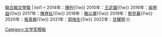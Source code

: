 {{Navbox
| name       = 聯合報文學大獎
| title      = [[聯合報文學大獎]]
| titlestyle = background:#ffcc66
| state     = {{{state<includeonly>|autocollapse</includeonly>}}}
| bodyclass = hlist
|above= 相關：[[聯合報系]]{{.w}}[[聯合報文學獎]]
| list1 = 2014年：[[陳列]]{{!w}}<!--
-->2015年：[[王定國 (作家)|王定國]]{{!w}}<!--
-->2016年：[[吳明益]]{{!w}}<!--
-->2017年：[[陳育虹]]{{!w}}<!--
-->2018年：[[駱以軍]]{{!w}}<!--
-->2019年：[[劉克襄]]{{!w}}<!--
-->2020年：[[張貴興]]{{!w}}<!--
-->2021年：[[郭強生]]{{!w}}<!--
-->2022年：[[甘耀明]]
}}<noinclude>
[[Category:文学奖模板]]
</noinclude>